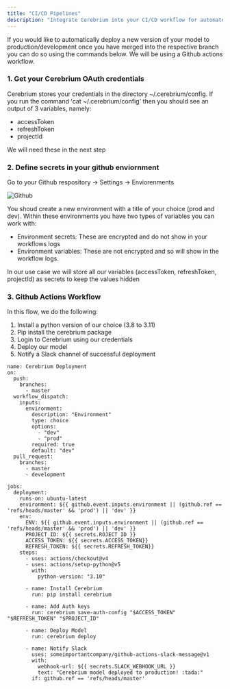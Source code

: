 ```yaml
---
title: "CI/CD Pipelines"
description: "Integrate Cerebrium into your CI/CD workflow for automated deployments"
---
```


If you would like to automatically deploy a new version of your model to production/development once you have merged into the
respective branch you can do so using the commands below. We will be using a Github actions workflow.

### 1. Get your Cerebrium OAuth credentials

Cerebrium stores your credentials in the directory ~/.cerebrium/config. If you run the command 'cat ~/.cerebrium/config' then
you should see an output of 3 variables, namely:

- accessToken
- refreshToken
- projectId

We will need these in the next step

### 2. Define secrets in your github enviornment

Go to your Github respository -> Settings -> Enviorenments

![Github](/images/githubActions.png)

You shoud create a new environment with a title of your choice (prod and dev). Within these environments you have two types
of variables you can work with:

- Environment secrets: These are encrypted and do not show in your workflows logs
- Environment variables: These are not encrypted and so will show in the workflow logs.

In our use case we will store all our variables (accessToken, refreshToken, projectId) as secrets to keep the values hidden

### 3. Github Actions Workflow

In this flow, we do the following:

1. Install a python version of our choice (3.8 to 3.11)
2. Pip install the cerebrium package
3. Login to Cerebrium using our credentials
4. Deploy our model
5. Notify a Slack channel of successful deployment

```
name: Cerebrium Deployment
on:
  push:
    branches:
      - master
  workflow_dispatch:
    inputs:
      environment:
        description: "Environment"
        type: choice
        options:
          - "dev"
          - "prod"
        required: true
        default: "dev"
  pull_request:
    branches:
      - master
      - development

jobs:
  deployment:
    runs-on: ubuntu-latest
    environment: ${{ github.event.inputs.environment || (github.ref == 'refs/heads/master' && 'prod') || 'dev' }}
    env:
      ENV: ${{ github.event.inputs.environment || (github.ref == 'refs/heads/master' && 'prod') || 'dev' }}
      PROJECT_ID: ${{ secrets.ROJECT_ID }}
      ACCESS_TOKEN: ${{ secrets.ACCESS_TOKEN}}
      REFRESH_TOKEN: ${{ secrets.REFRESH_TOKEN}}
    steps:
      - uses: actions/checkout@v4
      - uses: actions/setup-python@v5
        with:
          python-version: "3.10"

      - name: Install Cerebrium
        run: pip install cerebrium

      - name: Add Auth keys
        run: cerebrium save-auth-config "$ACCESS_TOKEN" "$REFRESH_TOKEN" "$PROJECT_ID"

      - name: Deploy Model
        run: cerebrium deploy

      - name: Notify Slack
        uses: someimportantcompany/github-actions-slack-message@v1
        with:
          webhook-url: ${{ secrets.SLACK_WEBHOOK_URL }}
          text: "Cerebrium model deployed to production! :tada:"
        if: github.ref == 'refs/heads/master'

```
